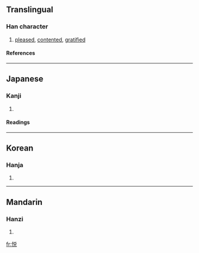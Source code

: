 {{see|悅}}

==Translingual==
===Han character===
{{Han char|rn=61|rad=心|as=07|sn=10|four=|canj=心金口山 (PCRU), X心金口山 (XPCRU)|ids=⿰[[忄]][[兑]]}}
# [[pleased]], [[contented]], [[gratified]]
====References====
{{Han ref|kx=0388.341|dkj=10629|dj=0718.270|hdz=42306.150|uh=60A6|ud=24742}}
----

==Japanese==
===Kanji===
{{ja-kanji|grade=c|rs=心07}}
# {{defn|Japanese}} 
====Readings====
{{ja-readings|on=[[えつ]] (etsu)|kun=[[よろこぶ]] (yorokobu)}}
----
==Korean==
===Hanja===
{{ko-hanja|hangeul=열|eumhun=|rv=yeol|mr=yŏl|y=yel}}
# {{defn|Korean}}
----
==Mandarin==
===Hanzi===
{{cmn-hanzi|tra=悅|pin=[[mēn]] (men1), [[yuè]] (yue4)|wg=men<sup>1</sup>, yüeh<sup>4</sup>}}
# {{defn|Mandarin}}

[[fr:悦]]